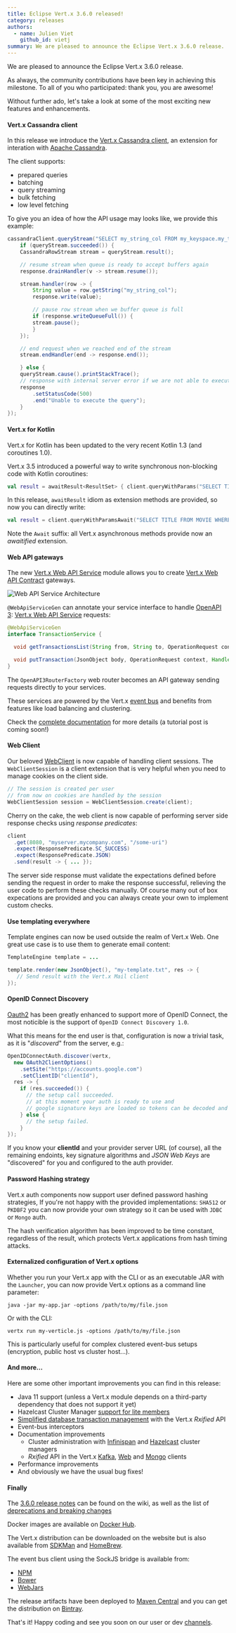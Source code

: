 ```yaml
---
title: Eclipse Vert.x 3.6.0 released!
category: releases
authors:
  - name: Julien Viet
    github_id: vietj
summary: We are pleased to announce the Eclipse Vert.x 3.6.0 release.
---
```


We are pleased to announce the Eclipse Vert.x 3.6.0 release.

As always, the community contributions have been key in achieving this milestone. 
To all of you who participated: thank you, you are awesome!

Without further ado, let's take a look at some of the most exciting new features and enhancements.  

#### Vert.x Cassandra client

In this release we introduce the [Vert.x Cassandra client](https://github.com/vert-x3/vertx-cassandra-client), an extension for interation with [Apache Cassandra](http://cassandra.apache.org/).

The client supports:
* prepared queries
* batching
* query streaming
* bulk fetching
* low level fetching

To give you an idea of how the API usage may looks like, we provide this example:

```java
cassandraClient.queryStream("SELECT my_string_col FROM my_keyspace.my_table where my_key = 'my_value'", queryStream -> {
    if (queryStream.succeeded()) {
    CassandraRowStream stream = queryStream.result();

    // resume stream when queue is ready to accept buffers again
    response.drainHandler(v -> stream.resume());

    stream.handler(row -> {
        String value = row.getString("my_string_col");
        response.write(value);

        // pause row stream when we buffer queue is full
        if (response.writeQueueFull()) {
        stream.pause();
        }
    });

    // end request when we reached end of the stream
    stream.endHandler(end -> response.end());

    } else {
    queryStream.cause().printStackTrace();
    // response with internal server error if we are not able to execute given query
    response
        .setStatusCode(500)
        .end("Unable to execute the query");
    }
});
```

#### Vert.x for Kotlin

Vert.x for Kotlin has been updated to the very recent Kotlin 1.3 (and coroutines 1.0).

Vert.x 3.5 introduced a powerful way to write synchronous non-blocking code with Kotlin coroutines:

```kotlin
val result = awaitResult<ResultSet> { client.queryWithParams("SELECT TITLE FROM MOVIE WHERE ID=?", json { array(id) }, it) };
```

In this release, `awaitResult` idiom as extension methods are provided, so now you can directly write:

```kotlin
val result = client.queryWithParamsAwait("SELECT TITLE FROM MOVIE WHERE ID=?", json { array(id) })
```

Note the `Await` suffix: all Vert.x asynchronous methods provide now an _awaitified_ extension.

#### Web API gateways

The new [Vert.x Web API Service](https://vertx.io/docs/vertx-web-api-service/java/) module allows you to
 create [Vert.x Web API Contract](https://vertx.io/docs/vertx-web-api-contract/java/) gateways.

![Web API Service Architecture](/images/blog/vertx-web-api-service/vertx-web-api-service.png)

`@WebApiServiceGen` can annotate your service interface to handle
[OpenAPI 3](https://www.openapis.org/): [Vert.x Web API Service](https://vertx.io/docs/vertx-web-api-service/java/)
requests:

```java
@WebApiServiceGen
interface TransactionService {

  void getTransactionsList(String from, String to, OperationRequest context, Handler<AsyncResult<OperationResponse>> resultHandler);

  void putTransaction(JsonObject body, OperationRequest context, Handler<AsyncResult<OperationResponse>> resultHandler);
}
```

The `OpenAPI3RouterFactory` web router becomes an API gateway sending requests directly to your services.

These services are powered by the Vert.x [event bus](https://vertx.io/docs/vertx-core/java/#event_bus) and benefits
 from features like load balancing and clustering.

Check the [complete documentation](https://vertx.io/docs/vertx-web-api-service/java/) for more details (a tutorial post is coming soon!)

#### Web Client

Our beloved [WebClient](https://vertx.io/docs/vertx-web-client/java/) is now capable of handling client sessions. The
`WebClientSession` is a client extension that is very helpful when you need to manage cookies on the client side.

```java
// The session is created per user
// from now on cookies are handled by the session
WebClientSession session = WebClientSession.create(client);
```

Cherry on the cake, the web client is now capable of performing server side response checks using _response predicates_:

```java
client
  .get(8080, "myserver.mycompany.com", "/some-uri")
  .expect(ResponsePredicate.SC_SUCCESS)
  .expect(ResponsePredicate.JSON)
  .send(result -> { ... });
```

The server side response must validate the expectations defined before sending the request in order to make the response
successful, relieving the user code to perform these checks manually. Of course many out of box expecations are provided
and you can always create your own to implement custom checks.

#### Use templating everywhere

Template engines can now be used outside the realm of Vert.x Web.
One great use case is to use them to generate email content:

```java
TemplateEngine template = ...

template.render(new JsonObject(), "my-template.txt", res -> {
   // Send result with the Vert.x Mail client
});
```

#### OpenID Connect Discovery

[Oauth2](https://vertx.io/docs/vertx-auth-oauth2/java/) has been greatly enhanced to support more of OpenID Connect, the most noticible is the support of `OpenID Connect Discovery 1.0`.

What this means for the end user is that, configuration is now a trivial task, as it is "*discoverd*" from the server, e.g.:

```java
OpenIDConnectAuth.discover(vertx,
  new OAuth2ClientOptions()
    .setSite("https://accounts.google.com")
    .setClientID("clientId"),
  res -> {
    if (res.succeeded()) {
      // the setup call succeeded.
      // at this moment your auth is ready to use and
      // google signature keys are loaded so tokens can be decoded and verified.
    } else {
      // the setup failed.
    }
});
```

If you know your **clientId** and your provider server URL (of course), all the remaining endoints, key signature algorithms and *JSON Web Keys* are "discovered" for you and
configured to the auth provider.

#### Password Hashing strategy

Vert.x auth components now support user defined password hashing strategies, If you're not happy with the provided implementations: `SHA512` or `PKDBF2` you can now provide your own strategy
so it can be used with `JDBC` or `Mongo` auth.

The hash verification algorithm has been improved to be time constant, regardless of the result, which protects Vert.x
applications from hash timing attacks.

#### Externalized configuration of Vert.x options

Whether you run your Vert.x app with the CLI or as an executable JAR with the `Launcher`, you can now provide Vert.x
options as a command line parameter:

```shell
java -jar my-app.jar -options /path/to/my/file.json
```

Or with the CLI:

```shell
vertx run my-verticle.js -options /path/to/my/file.json
```

This is particularly useful for complex clustered event-bus setups (encryption, public host vs cluster host...).

#### And more...

Here are some other important improvements you can find in this release:

- Java 11 support (unless a Vert.x module depends on a third-party dependency that does not support it yet)
- Hazelcast Cluster Manager [support for lite members](/docs/vertx-hazelcast/java/#_using_lite_members)
- [Simplified database transaction management](/blog/simplified-database-transaction-management-with-the-vert-x-rxjava-api/) with the Vert.x _Rxified_ API
- Event-bus interceptors
- Documentation improvements
  - Cluster administration with [Infinispan](/docs/vertx-infinispan/java/#_cluster_administration) and [Hazelcast](/docs/vertx-hazelcast/java/#_cluster_administration) cluster managers
  - _Rxified_ API in the Vert.x [Kafka](/docs/vertx-kafka-client/java/#_rxjava_2_api), [Web](/docs/vertx-web-client/java/#_rxjava_2_api) and [Mongo](/docs/vertx-mongo-client/java/#_rxjava_2_api) clients
- Performance improvements
- And obviously we have the usual bug fixes!

#### Finally

The [3.6.0 release notes](https://github.com/vert-x3/wiki/wiki/3.6.0-Release-Notes) can be found on the wiki, as well as the list of [deprecations and breaking changes](https://github.com/vert-x3/wiki/wiki/3.6.0-Deprecations-and-breaking-changes)

Docker images are available on [Docker Hub](https://hub.docker.com/u/vertx/).

The Vert.x distribution can be downloaded on the website but is also available from [SDKMan](http://sdkman.io/index.html) and [HomeBrew](http://brew.sh/).

The event bus client using the SockJS bridge is available from:

* [NPM](https://www.npmjs.com/package/vertx3-eventbus-client)
* [Bower](https://github.com/vert-x3/vertx-bus-bower)
* [WebJars](http://www.webjars.org/)

The release artifacts have been deployed to [Maven Central](http://search.maven.org/#search%7Cga%7C1%7Cg%3A%22io.vertx%22%20AND%20v%3A%223.6.0%22) and you can get the distribution on [Bintray](https://bintray.com/vertx/downloads/distribution/3.6.0/view).

That's it! Happy coding and see you soon on our user or dev [channels](https://vertx.io/community).

